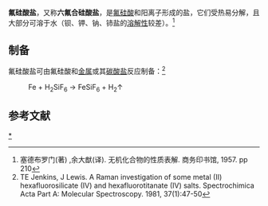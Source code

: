 '''氟硅酸盐'''，又称'''六氟合硅酸盐'''，是[[氟硅酸|氟硅酸]]和阳离子形成的盐，它们受热易分解，且大部分可溶于水（钡、钾、钠、铈盐的[[溶解性|溶解性]]较差）。<ref>塞德布罗门(著) ,余大猷(译). 无机化合物的性质表解. 商务印书馆, 1957. pp 210</ref>

==制备==
氟硅酸盐可由氟硅酸和[[金属|金属]]或其[[碳酸盐|碳酸盐]]反应制备：<ref>TE Jenkins, J Lewis. A Raman investigation of some metal (II) hexafluorosilicate (IV) and hexafluorotitanate (IV) salts. Spectrochimica Acta Part A: Molecular Spectroscopy. 1981, 37(1):47-50</ref>
: Fe + H<sub>2</sub>SiF<sub>6</sub> → FeSiF<sub>6</sub> + H<sub>2</sub>↑

==参考文献==
{{reflist}}

{{氟硅酸盐}}
[[category:氟硅酸盐|*]]